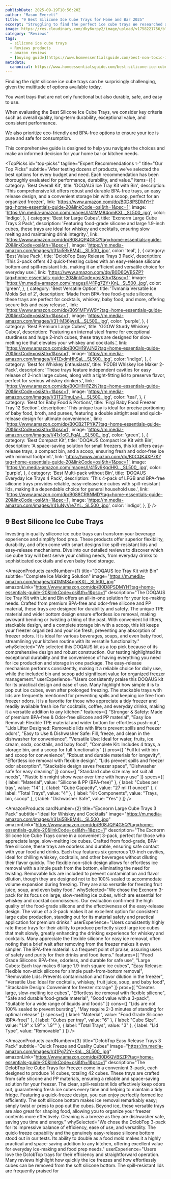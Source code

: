 ```yaml
---
publishDate: 2025-09-19T18:56:20Z
author: "Mason Everett"
title: "9 Best Silicone Ice Cube Trays for Home and Bar 2025"
excerpt: "Struggling to find the perfect ice cube trays We researched and tested the top silicone options to help you choose the best for your drinks and freezer needs."
image: https://res.cloudinary.com/dky6urpy2/image/upload/v1758221756/blog_image_1758221756_aq69dm.webp
category: "Reviews"
tags:
  - silicone ice cube trays
  - Reviews products
  - amazon reviews
  - [buying guide](https://www.homeessentialsguide.com/best-non-toxic-ice-cube-trays)
metadata:
  canonical: https://www.homeessentialsguide.com/best-silicone-ice-cube-trays
---
```



<p>Finding the right silicone ice cube trays can be surprisingly challenging, given the multitude of options available today.</p>
<p>You want trays that are not only functional but also durable, safe, and easy to use.</p>
<p>When evaluating the Best Silicone Ice Cube Trays, we consider key criteria such as overall quality, long-term durability, exceptional value, and consistent performance.</p>
<p>We also prioritize eco-friendly and BPA-free options to ensure your ice is pure and safe for consumption.</p>
<p>This comprehensive guide is designed to help you navigate the choices and make an informed decision for your home bar or kitchen needs.</p>

<TopPicks
  id="top-picks"
  tagline="Expert Recommendations ✨"
  title="Our Top Picks"
  subtitle="After testing dozens of products, we've selected the best options for every budget and need. Each recommendation has been thoroughly evaluated for performance, durability, and value."
  items={[
    {
      category: 'Best Overall Kit',
      title: 'DOQAUS Ice Tray Kit with Bin',
      description: 'This comprehensive kit offers robust and durable BPA-free trays, an easy release design, and a convenient storage bin with a scoop, perfect for an organized freezer.',
      link: 'https://www.amazon.com/dp/B0D8PSDMYH?tag=home-essentials-guide-20&linkCode=osi&th=1&psc=1',
      image: 'https://m.media-amazon.com/images/I/41MM84qmKXL._SL500_.jpg',
      color: 'indigo',
    },
    {
      category: 'Best for Large Cubes',
      title: 'Excnorm Large Cube Trays 3 Pack',
      description: 'Featuring food-grade silicone and large 1.9-inch cubes, these trays are ideal for whiskey and cocktails, ensuring slow melting and maintaining drink integrity.',
      link: 'https://www.amazon.com/dp/B08JQP4G5Q?tag=home-essentials-guide-20&linkCode=osi&th=1&psc=1',
      image: 'https://m.media-amazon.com/images/I/31ai5BkBM4L._SL500_.jpg',
      color: 'teal',
    },
    {
      category: 'Best Value Pack',
      title: 'DclobTop Easy Release Trays 3 Pack',
      description: 'This 3-pack offers 42 quick-freezing cubes with an easy-release silicone bottom and spill-resistant lids, making it an efficient and versatile choice for everyday use.',
      link: 'https://www.amazon.com/dp/B0D6QVBSZP?tag=home-essentials-guide-20&linkCode=osi&th=1&psc=1',
      image: 'https://m.media-amazon.com/images/I/41Pg72Y+KnL._SL500_.jpg',
      color: 'green',
    },
    {
      category: 'Best Versatile Option',
      title: 'Tvmania Versatile Ice Molds Set of 2',
      description: 'Made from BPA-free food-grade silicone, these trays are perfect for cocktails, whiskey, baby food, and more, offering secure lids and easy release.',
      link: 'https://www.amazon.com/dp/B091MFVW9Y?tag=home-essentials-guide-20&linkCode=osi&th=1&psc=1',
      image: 'https://m.media-amazon.com/images/I/31-M36jwziL._SL500_.jpg',
      color: 'purple',
    },
    {
      category: 'Best Premium Large Cubes',
      title: 'GGOW Sturdy Whiskey Cubes',
      description: 'Featuring an internal steel frame for exceptional sturdiness and huge 2-inch cubes, these trays are designed for slow-melting ice that elevates your whiskey and cocktails.',
      link: 'https://www.amazon.com/dp/B0CH19VJN2?tag=home-essentials-guide-20&linkCode=osi&th=1&psc=1',
      image: 'https://m.media-amazon.com/images/I/41ZxdmHhSaL._SL500_.jpg',
      color: 'indigo',
    },
    {
      category: 'Best for Whiskey Enthusiasts',
      title: 'FDDBI Whiskey Ice Maker 2-Pack',
      description: 'These trays feature independent cavities for easy release of 2-inch large cubes, along with a tight-fitting lid to preserve flavor, perfect for serious whiskey drinkers.',
      link: 'https://www.amazon.com/dp/B0CH1H1Z2N?tag=home-essentials-guide-20&linkCode=osi&th=1&psc=1',
      image: 'https://m.media-amazon.com/images/I/31T2TmuLw-L._SL500_.jpg',
      color: 'teal',
    },
    {
      category: 'Best for Baby Food & Portions',
      title: 'Firgi Baby Food Freezer Tray 12 Section',
      description: 'This unique tray is ideal for precise portioning of baby food, broth, and purees, featuring a double airtight seal and quick-release design for ultimate convenience.',
      link: 'https://www.amazon.com/dp/B0CB2TPYK7?tag=home-essentials-guide-20&linkCode=osi&th=1&psc=1',
      image: 'https://m.media-amazon.com/images/I/41x1oCLFqAL._SL500_.jpg',
      color: 'green',
    },
    {
      category: 'Best Compact Kit',
      title: 'DOQAUS Compact Ice Kit with Bin',
      description: 'A space-saving solution for small freezers, this kit offers easy-release trays, a compact bin, and a scoop, ensuring fresh and odor-free ice with minimal footprint.',
      link: 'https://www.amazon.com/dp/B0CQK4XP7K?tag=home-essentials-guide-20&linkCode=osi&th=1&psc=1',
      image: 'https://m.media-amazon.com/images/I/415v9KgdHKL._SL500_.jpg',
      color: 'purple',
    },
    {
      category: 'Best Multi-pack without Bin',
      title: 'DOQAUS Everyday Ice Trays 4 Pack',
      description: 'This 4-pack of LFGB and BPA-free silicone trays provides reliable, easy-release ice cubes with spill-resistant lids, making it a dependable choice for general household use.',
      link: 'https://www.amazon.com/dp/B088CR8NMD?tag=home-essentials-guide-20&linkCode=osi&th=1&psc=1',
      image: 'https://m.media-amazon.com/images/I/41uNyVre7YL._SL500_.jpg',
      color: 'indigo',
    },
  ]}
/>

## 9 Best Silicone Ice Cube Trays

Investing in quality silicone ice cube trays can transform your beverage experience and simplify food prep. These products offer superior flexibility, durability, and often come with smart designs like spill-resistant lids and easy-release mechanisms. Dive into our detailed reviews to discover which ice cube tray will best serve your chilling needs, from everyday drinks to sophisticated cocktails and even baby food storage.

<AmazonProducts
  cardNumber={1}
  title="DOQAUS Ice Tray Kit with Bin"
  subtitle="Complete Ice Making Solution"
  image="https://m.media-amazon.com/images/I/41MM84qmKXL._SL500_.jpg"
  amazonLink="https://www.amazon.com/dp/B0D8PSDMYH?tag=home-essentials-guide-20&linkCode=osi&th=1&psc=1"
  description="The DOQAUS Ice Tray Kit with Lid and Bin offers an all-in-one solution for your ice-making needs. Crafted from premium BPA-free and odor-free silicone and PP material, these trays are designed for durability and safety. The unique TPE material and wider bottom design ensure effortless ice removal, making awkward bending or twisting a thing of the past. With convenient lid lifters, stackable design, and a complete storage bin with a scoop, this kit keeps your freezer organized and your ice fresh, preventing any absorption of freezer odors. It is ideal for various beverages, soups, and even baby food, streamlining your kitchen routine with its versatile functionality."
  whySelected="We selected this DOQAUS kit as a top pick because of its comprehensive design and robust construction. Our testing highlighted its exceptional durability and the convenience of having everything you need for ice production and storage in one package. The easy-release mechanism performs consistently, making it a reliable choice for daily use, while the included bin and scoop add significant value for organized freezer management."
  userExperience="Users consistently praise this DOQAUS kit for its practical design and ease of use. Many highlight how simple it is to pop out ice cubes, even after prolonged freezing. The stackable trays with lids are frequently mentioned for preventing spills and keeping ice free from freezer odors. It is a favorite for those who appreciate a tidy freezer and readily available fresh ice for cocktails, coffee, and everyday drinks, making it a versatile addition to any kitchen."
  features={[
    "Stronger & Safety: Made of premium BPA-free & Odor-free silicone and PP material",
    "Easy Ice Removal: Flexible TPE material and wider bottom for effortless push-out",
    "Lids Lifter Designed: Removable lids with lifters prevent spills and freezer odors",
    "Easy to Use & Dishwasher Safe: Fill, freeze, and clean in the dishwasher for convenience",
    "Versatile Use: Ideal for water, fruits, ice cream, soda, cocktails, and baby food",
    "Complete Kit: Includes 4 trays, a storage bin, and a scoop for full functionality"
  ]}
  pros={[
    "Full kit with bin and scoop for convenience",
    "Robust and durable materials for longevity",
    "Effortless ice removal with flexible design",
    "Lids prevent spills and freezer odor absorption",
    "Stackable design saves freezer space",
    "Dishwasher safe for easy cleaning"
  ]}
  cons={[
    "Standard cube size may not suit all needs",
    "Plastic bin might show wear over time with heavy use"
  ]}
  specs={[
    { label: "Material", value: "Silicone & PP (BPA-free)" },
    { label: "Cubes per tray", value: "14" },
    { label: "Cube Capacity", value: "27 ml (1 ounce)" },
    { label: "Total Trays", value: "4" },
    { label: "Kit Components", value: "Trays, bin, scoop" },
    { label: "Dishwasher Safe", value: "Yes" }
  ]}
/>

<AmazonProducts
  cardNumber={2}
  title="Excnorm Large Cube Trays 3 Pack"
  subtitle="Ideal for Whiskey and Cocktails"
  image="https://m.media-amazon.com/images/I/31ai5BkBM4L._SL500_.jpg"
  amazonLink="https://www.amazon.com/dp/B08JQP4G5Q?tag=home-essentials-guide-20&linkCode=osi&th=1&psc=1"
  description="The Excnorm Silicone Ice Cube Trays come in a convenient 3-pack, perfect for those who appreciate large, slow-melting ice cubes. Crafted from food-grade, BPA-free silicone, these trays are odorless and durable, ensuring safe contact with your food and drinks. Each tray features six generous 1.9-inch cavities, ideal for chilling whiskey, cocktails, and other beverages without diluting their flavor quickly. The flexible non-stick design allows for effortless ice removal with a simple push from the bottom, eliminating the need for twisting. Removable lids are included to prevent contamination and flavor dilution, though they are designed not to be 100% sealed to accommodate volume expansion during freezing. They are also versatile for freezing fruit juice, soup, and even baby food."
  whySelected="We chose the Excnorm 3-pack for its focus on large, slow-melting ice cubes, which are essential for whiskey and cocktail connoisseurs. Our evaluation confirmed the high quality of the food-grade silicone and the effectiveness of the easy-release design. The value of a 3-pack makes it an excellent option for consistent large cube production, standing out for its material safety and practical application for premium drinks."
  userExperience="Users consistently highly rate these trays for their ability to produce perfectly sized large ice cubes that melt slowly, greatly enhancing the drinking experience for whiskey and cocktails. Many appreciate the flexible silicone for easy ice removal, often noting that a brief wait after removing from the freezer makes it even simpler. The BPA-free material is a frequent point of praise, assuring users of safety and purity for their drinks and food items."
  features={[
    "Food Grade Silicone: BPA-free, odorless, and durable for safe use",
    "Large Cubes: Each tray makes 6 large 1.9-inch square ice cubes",
    "Easy Release: Flexible non-stick silicone for simple push-from-bottom removal",
    "Removable Lids: Prevents contamination and flavor dilution in the freezer",
    "Versatile Use: Ideal for cocktails, whiskey, fruit juice, soup, and baby food",
    "Stackable Design: Convenient for freezer storage"
  ]}
  pros={[
    "Creates large, slow-melting ice cubes",
    "Effortless ice removal with flexible silicone",
    "Safe and durable food-grade material",
    "Good value with a 3-pack",
    "Suitable for a wide range of liquids and foods"
  ]}
  cons={[
    "Lids are not 100% sealed to prevent bursting",
    "May require 2-3 minutes of standing for optimal release"
  ]}
  specs={[
    { label: "Material", value: "Food Grade Silicone (BPA-free)" },
    { label: "Cubes per tray", value: "6" },
    { label: "Cube Size", value: "1.9\" x 1.9\" x 1.9\"" },
    { label: "Total Trays", value: "3" },
    { label: "Lid Type", value: "Removable" }
  ]}
/>

<AmazonProducts
  cardNumber={3}
  title="DclobTop Easy Release Trays 3 Pack"
  subtitle="Quick Freeze and Quality Cubes"
  image="https://m.media-amazon.com/images/I/41Pg72Y+KnL._SL500_.jpg"
  amazonLink="https://www.amazon.com/dp/B0D6QVBSZP?tag=home-essentials-guide-20&linkCode=osi&th=1&psc=1"
  description="The DclobTop Ice Cube Trays for Freezer come in a convenient 3-pack, each designed to produce 14 cubes, totaling 42 cubes. These trays are crafted from safe silicone and PP materials, ensuring a reliable and space-saving solution for your freezer. The clear, spill-resistant lids effectively keep odors out, guaranteeing fresh ice cubes every time and helping to maintain a tidy fridge. Featuring a quick-freeze design, you can enjoy perfectly formed ice efficiently. The soft silicone bottom makes ice removal remarkably easy; simply twist or press to pop out the cubes. Beyond ice, these versatile trays are also great for shaping food, allowing you to organize your freezer contents more effectively. Cleaning is a breeze as they are dishwasher safe, saving you time and energy."
  whySelected="We chose the DclobTop 3-pack for its impressive balance of efficiency, ease of use, and versatility. The quick-freeze capability and the genuinely easy-release silicone bottom stood out in our tests. Its ability to double as a food mold makes it a highly practical and space-saving addition to any kitchen, offering excellent value for everyday ice-making and food prep needs."
  userExperience="Users love the DclobTop trays for their efficiency and straightforward operation. Many reviews highlight how quickly the ice freezes and how effortlessly cubes can be removed from the soft silicone bottom. The spill-resistant lids are frequently praised for